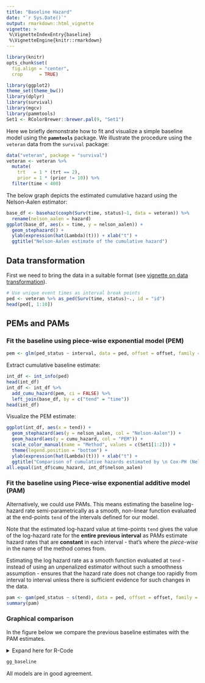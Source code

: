 ```yaml
---
title: "Baseline Hazard"
date: "`r Sys.Date()`"
output: rmarkdown::html_vignette
vignette: >
 %\VignetteIndexEntry{baseline}
 %\VignetteEngine{knitr::rmarkdown}
---
```


```r
library(knitr)
opts_chunk$set(
  fig.align = "center",
  crop      = TRUE)
```


```r
library(ggplot2)
theme_set(theme_bw())
library(dplyr)
library(survival)
library(mgcv)
library(pammtools)
Set1 <- RColorBrewer::brewer.pal(9, "Set1")
```


Here we briefly demonstrate how to fit and visualize a simple
baseline model using the **`pammtools`** package.
We illustrate the procedure using the `veteran` data from the
`survival` package:

```r
data("veteran", package = "survival")
veteran <- veteran %>%
  mutate(
    trt   = 1 * (trt == 2),
    prior = 1 * (prior != 10)) %>%
  filter(time < 400)
```

The below graph depicts the estimated cumulative hazard using the
Nelson-Aalen estimator:


```r
base_df <- basehaz(coxph(Surv(time, status)~1, data = veteran)) %>%
  rename(nelson_aalen = hazard)
ggplot(base_df, aes(x = time, y = nelson_aalen)) +
  geom_stephazard() +
  ylab(expression(hat(Lambda)(t))) + xlab("t") +
  ggtitle("Nelson-Aalen estimate of the cumulative hazard")
```


## Data transformation
First we need to bring the data in a suitable format
(see [vignette on data transformation](data-transformation.html)).

```r
# Use unique event times as interval break points
ped <- veteran %>% as_ped(Surv(time, status)~., id = "id")
head(ped[, 1:10])
```

## PEMs and PAMs

### Fit the baseline using piece-wise exponential model (PEM)
```r
pem <- glm(ped_status ~ interval, data = ped, offset = offset, family = poisson())
```

Extract cumulative baseline estimate:

```r
int_df <- int_info(ped)
head(int_df)
int_df <- int_df %>%
  add_cumu_hazard(pem, ci = FALSE) %>%
  left_join(base_df, by = c("tend" = "time"))
head(int_df)
```

Visualize the PEM estimate:

```r
ggplot(int_df, aes(x = tend)) +
  geom_stephazard(aes(y = nelson_aalen, col = "Nelson-Aalen")) +
  geom_hazard(aes(y = cumu_hazard, col = "PEM")) +
  scale_color_manual(name = "Method", values = c(Set1[1:2])) +
  theme(legend.position = "bottom") +
  ylab(expression(hat(Lambda)(t))) + xlab("t") +
  ggtitle("Comparison of cumulative hazards estimated by \n Cox-PH (Nelson-Aalen) vs. PEM")
all.equal(int_df$cumu_hazard, int_df$nelson_aalen)
```

### Fit the baseline using Piece-wise exponential additive model (PAM)

Alternatively, we could use PAMs. This means estimating the baseline log-hazard
rate semi-parametrically as a smooth, non-linear function evaluated at the
end-points `tend` of the intervals defined for our model.

Note that the estimated log-hazard value at time-points `tend` gives the value
of the log-hazard rate for the **entire previous interval** as PAMs estimate
hazard rates that are **constant** in each interval - that's where the
*piece-wise* in the name of the method comes from.

Estimating the log hazard rate as a smooth function evaluated at `tend` -
instead of using an unpenalized estimator without such a smoothness assumption -
ensures that the hazard rate does not change too rapidly from interval to
interval unless there is sufficient evidence for such changes in the data.

```r
pam <- gam(ped_status ~ s(tend), data = ped, offset = offset, family = poisson())
summary(pam)
```

### Graphical comparison

In the figure below we compare the previous baseline estimates with the
PAM estimates.

<details>
  <summary>Expand here for R-Code</summary>

```r
# add PAM predictions to previous data
int_df$pamhaz <- predict(pam, newdata = int_df, type = "response")
int_df <- int_df %>% mutate(pamch = cumsum(pamhaz * intlen))

gg_baseline <- ggplot(int_df, aes(x = tend)) +
  # geom_ribbon(aes(ymin=cumu_lower, ymax=cumu_upper), alpha=0.2) +
  geom_stephazard(aes(y = nelson_aalen, col = "Nelson-Aalen")) +
  geom_line(aes(y = cumu_hazard, col = "PEM")) +
  geom_line(aes(y = pamch,     col = "PAM")) +
  scale_color_manual(
    name   = "Method",
    values = c("PEM" = Set1[2], "PAM" = 1, "Nelson-Aalen" = Set1[1])) +
  theme(legend.position = "bottom") +
  ylab(expression(hat(Lambda)(t))) + xlab("t") +
  ggtitle(paste0("Comparison of cumulative hazards estimated by\n",
    "Cox-PH (Nelson-Aalen) vs. PEM vs. PAM"))
```

</details>

```r
gg_baseline
```

All models are in good agreement.
